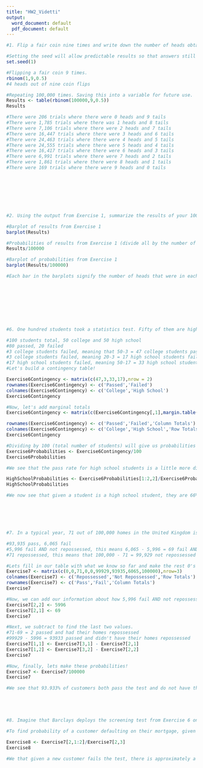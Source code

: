 ---
title: "HW2_Videtti"
output:
  word_document: default
  pdf_document: default
---

```{r}
#1. Flip a fair coin nine times and write down the number of heads obtained. Now repeat this process 100,000 times. Obviously you don’t want to have to do that by hand, so create the necessary lines of R code to do it for you. Hint: You will need both the rbinom() function and the table() function. Write down the results and explain in your own words what they mean.

#Setting the seed will allow predictable results so that answers still make sense after knitting.
set.seed(1)

#Flipping a fair coin 9 times.
rbinom(1,9,0.5)
#4 heads out of nine coin flips

#Repeating 100,000 times. Saving this into a variable for future use.
Results <- table(rbinom(100000,9,0.5))
Results

#There were 206 trials where there were 0 heads and 9 tails
#There were 1,785 trials where there was 1 heads and 8 tails
#There were 7,106 trials where there were 2 heads and 7 tails
#There were 16,447 trials where there were 3 heads and 6 tails
#There were 24,463 trials where there were 4 heads and 5 tails
#There were 24,555 trials where there were 5 heads and 4 tails
#There were 16,417 trials where there were 6 heads and 3 tails
#There were 6,991 trials where there were 7 heads and 2 tails
#There were 1,861 trials where there were 8 heads and 1 tails
#There were 169 trials where there were 9 heads and 0 tails








#2. Using the output from Exercise 1, summarize the results of your 100,000 trials of nine flips each in a bar plot using the appropriate commands in R. Convert the results to probabilities and represent that in a bar plot as well. Write a brief interpretive analysis that describes what each of these bar plots signifies and how the two bar plots are related. Make sure to comment on the shape of each bar plot and why you believe that the bar plot has taken that shape. Also make sure to say something about the center of the bar plot and why it is where it is.

#Barplot of results from Exercise 1
barplot(Results)

#Probabilities of results from Exercise 1 (divide all by the number of trials - 100,000)
Results/100000

#Barplot of probabilities from Exercise 1
barplot(Results/100000)

#Each bar in the barplots signify the number of heads that were in each trial of 9 flips of a fair coin. Since both barplots are based off the same data, and the only difference is that the probabilities barplot is the frequency barplot divided by 100000, both should look the same at first glance. The only difference should be that the y-axis labels change, specifically they are 1/100000th in the probability barplot of what they are in the frequency barplot. This is because we go from a scale of 0 to 100,000 to a scale of 0 to 1. Also, these barplots both resemble normal distribution. This is due to the large number of trials that we have done. The larger the number of trials, the closer we get to normal distribution. The center of the barplot includes 4 and 5. This is the center becasue it is the middle two values of integers 1 to 6, making this the median. We see this is also the mean since we have a symmetrical distribution, and becasue we have approximately normal distribution, where the center of the distribution is where the mean is.









#6. One hundred students took a statistics test. Fifty of them are high school students and 50 are college students. Eighty students passed and 20 students failed. You now have enough information to create a two‑by‑two contingency table with all of the marginal totals specified (although the four main cells of the table are still blank). Draw that table and write in the marginal totals. I’m now going to give you one additional piece of information that will fill in one of the four blank cells: only three college students failed the test. With that additional information in place, you should now be able to fill in the remaining cells of the two‑by‑two table. Comment on why that one additional piece of information was all you needed in order to figure out all four of the table’s main cells. Finally, create a second copy of the complete table, replacing the counts of students with probabilities. What is the pass rate for high school students? In other words, if one focuses only on high school students, what is the probability that a student will pass the test?

#100 students total, 50 college and 50 high school
#80 passed, 20 failed
#3 college students failed, meaning that 50-3 = 47 college students passed
#3 college students failed, meaning 20-3 = 17 high school students failed
#17 high school students failed, meaning 50-17 = 33 high school students passed
#Let's build a contingency table!

Exercise6Contingency <- matrix(c(47,3,33,17),nrow = 2)
rownames(Exercise6Contingency) <- c('Passed','Failed')
colnames(Exercise6Contingency) <- c('College','High School')
Exercise6Contingency

#Now, let's add marginal totals
Exercise6Contingency <- matrix(c(Exercise6Contingency[,1],margin.table(Exercise6Contingency,2)[1],Exercise6Contingency[,2],margin.table(Exercise6Contingency,2)[2],margin.table(Exercise6Contingency,1)[1],margin.table(Exercise6Contingency,1)[2],margin.table(Exercise6Contingency)),nrow = 3)

rownames(Exercise6Contingency) <- c('Passed','Failed','Column Totals')
colnames(Exercise6Contingency) <- c('College','High School','Row Totals')
Exercise6Contingency

#Dividing by 100 (total number of students) will give us probabilities
Exercise6Probabilities <- Exercise6Contingency/100
Exercise6Probabilities

#We see that the pass rate for high school students is a little more difficult. First, we will need to only pull the 2nd column in order to see the High School probabilities, then we will need to normalize the column by dividing by the probability of a student in this sample being a high school student (0.5).

HighSchoolProbabilities <- Exercise6Probabilities[1:2,2]/Exercise6Probabilities[3,2]
HighSchoolProbabilities

#We now see that given a student is a high school student, they are 66% likely to pass the test.






#7. In a typical year, 71 out of 100,000 homes in the United Kingdom is repossessed by the bank because of mortgage default (the owners did not pay their mortgage for many months). Barclays Bank has developed a screening test that they want to use to predict whether a mortgagee will default. The bank spends a year collecting test data: 93,935 households pass the test and 6,065 households fail the test. Interestingly, 5,996 of those who failed the test were actually households that were doing fine on their mortgage (i.e., they were not defaulting and did not get repossessed). Construct a complete contingency table from this information. Hint: The 5,996 is the only number that goes in a cell; the other numbers are marginal totals. What percentage of customers both pass the test and do not have their homes repossessed? 

#93,935 pass, 6,065 fail
#5,996 fail AND not repossessed, this means 6,065 - 5,996 = 69 fail AND repossessed
#71 repossessed, this means that 100,000 - 71 = 99,929 not repossessed

#Lets fill in our table with what we know so far and make the rest 0's for now. We will start with the marginal totals.
Exercise7 <- matrix(c(0,0,71,0,0,99929,93935,6065,100000),nrow=3)
colnames(Exercise7) <- c('Repossessed','Not Repossessed','Row Totals')
rownames(Exercise7) <- c('Pass','Fail','Column Totals')
Exercise7

#Now, we can add our information about how 5,996 fail AND not repossessed, which means 6,065 - 5,996 = 69 fail AND repossessed
Exercise7[2,2] <- 5996
Exercise7[2,1] <- 69
Exercise7

#Next, we subtract to find the last two values.
#71-69 = 2 passed and had their homes repossessed
#99929 - 5996 = 93933 passed and didn't have their homes repossessed
Exercise7[1,1] <- Exercise7[3,1] - Exercise7[2,1]
Exercise7[1,2] <- Exercise7[3,2] - Exercise7[2,2]
Exercise7

#Now, finally, lets make these probabilities!
Exercise7 <- Exercise7/100000
Exercise7

#We see that 93.933% of customers both pass the test and do not have their homes repossessed.





#8. Imagine that Barclays deploys the screening test from Exercise 6 on a new customer and the new customer fails the test. What is the probability that this customer will actually default on his or her mortgage? Show your work and especially show the tables that you set up to help with your reasoning.

#To find probability of a customer defaulting on their mortgage, given the new customer fails the test, we will need to isolate just the "Fail" probabilities row, and we will also need to normalize those by dividing by the probability of failing overall (0.06065).

Exercise8 <- Exercise7[2,1:2]/Exercise7[2,3]
Exercise8

#We that given a new customer fails the test, there is approximately a 1.14% chance they will actually default on their mortgage.
```
